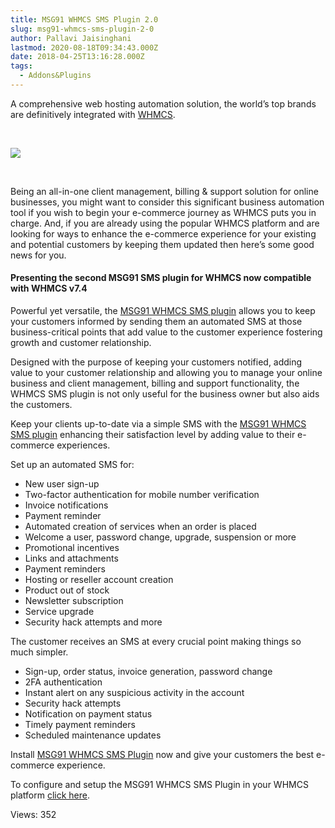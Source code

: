 ```yaml
---
title: MSG91 WHMCS SMS Plugin 2.0
slug: msg91-whmcs-sms-plugin-2-0
author: Pallavi Jaisinghani
lastmod: 2020-08-18T09:34:43.000Z
date: 2018-04-25T13:16:28.000Z
tags:
  - Addons&Plugins
---
```


A comprehensive web hosting automation solution, the world’s top brands are definitively integrated with [WHMCS](https://www.whmcs.com/).


 


![](https://images-msg91.s3.ap-south-1.amazonaws.com/content/images/wordpress/2018/04/MSG91-WHMCS-Plugin.png)


 


Being an all-in-one client management, billing & support solution for online businesses, you might want to consider this significant business automation tool if you wish to begin your e-commerce journey as WHMCS puts you in charge. And, if you are already using the popular WHMCS platform and are looking for ways to enhance the e-commerce experience for your existing and potential customers by keeping them updated then here’s some good news for you.


#### Presenting the second MSG91 SMS plugin for WHMCS now compatible with WHMCS v7.4


Powerful yet versatile, the [MSG91 WHMCS SMS plugin](https://marketplace.whmcs.com/product/1118) allows you to keep your customers informed by sending them an automated SMS at those business-critical points that add value to the customer experience fostering growth and customer relationship.


Designed with the purpose of keeping your customers notified, adding value to your customer relationship and allowing you to manage your online business and client management, billing and support functionality, the WHMCS SMS plugin is not only useful for the business owner but also aids the customers.


Keep your clients up-to-date via a simple SMS with the [MSG91 WHMCS SMS plugin](https://marketplace.whmcs.com/product/1118) enhancing their satisfaction level by adding value to their e-commerce experiences.


Set up an automated SMS for:


* New user sign-up
* Two-factor authentication for mobile number verification
* Invoice notifications
* Payment reminder
* Automated creation of services when an order is placed
* Welcome a user, password change, upgrade, suspension or more
* Promotional incentives
* Links and attachments
* Payment reminders
* Hosting or reseller account creation
* Product out of stock
* Newsletter subscription
* Service upgrade
* Security hack attempts and more


The customer receives an SMS at every crucial point making things so much simpler.


* Sign-up, order status, invoice generation, password change
* 2FA authentication
* Instant alert on any suspicious activity in the account
* Security hack attempts
* Notification on payment status
* Timely payment reminders
* Scheduled maintenance updates


Install [MSG91 WHMCS SMS Plugin](https://marketplace.whmcs.com/product/1118) now and give your customers the best e-commerce experience.


To configure and setup the MSG91 WHMCS SMS Plugin in your WHMCS platform [click here](https://help.msg91.com/article/182-how-to-configure-msg91-whmcs-sms-plugin).


 Views: 352



